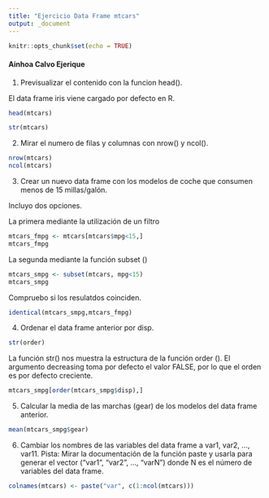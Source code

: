 ```yaml
---
title: "Ejercicio Data Frame mtcars"
output: _document
---
```


```r
knitr::opts_chunk$set(echo = TRUE)
```

#### Ainhoa Calvo Ejerique

1. Previsualizar el contenido con la funcion head().

El data frame iris viene cargado por defecto en R.

```r
head(mtcars)
```

```r
str(mtcars)
```

2. Mirar el numero de filas y columnas con nrow() y ncol().

```r
nrow(mtcars)
ncol(mtcars)
```

3. Crear un nuevo data frame con los modelos de coche que consumen menos de 15 millas/galón.

Incluyo dos opciones.

La primera mediante la utilización de un filtro

```r
mtcars_fmpg <- mtcars[mtcars$mpg<15,]
mtcars_fmpg
```

La segunda mediante la función subset ()

```r
mtcars_smpg <- subset(mtcars, mpg<15)
mtcars_smpg
```

Compruebo si los resulatdos coinciden.

```r
identical(mtcars_smpg,mtcars_fmpg)
```

4. Ordenar el data frame anterior por disp.

```r
str(order)
```

La función str() nos muestra la estructura de la función order (). El argumento decreasing toma por defecto el valor FALSE, por lo que el orden es por defecto creciente.

```r
mtcars_smpg[order(mtcars_smpg$disp),]
```

5. Calcular la media de las marchas (gear) de los modelos del data frame anterior.

```r
mean(mtcars_smpg$gear)
```

6. Cambiar los nombres de las variables del data frame a var1, var2, ..., var11. Pista: Mirar la documentación de la función paste y usarla para generar el vector (“var1”, “var2”, ..., “varN”)
donde N es el número de variables del data frame.

```r
colnames(mtcars) <- paste("var", c(1:ncol(mtcars)))
```
